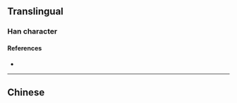 {{also|嶴}}
{{character info}}
==Translingual==

===Han character===
{{Han char|rn=46|rad=山|as=04|sn=7|four=|canj=HKU|ids=⿱夭山}}

====References====
* {{Han ref|kx=0308.331|hdz=10763.140|uh=5C99|ud=23705}}

----

==Chinese==
{{zh-see|嶴}}